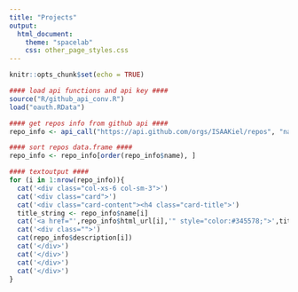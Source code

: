 ```yaml
---
title: "Projects"
output:
  html_document:
    theme: "spacelab"
    css: other_page_styles.css
---
```


```r
knitr::opts_chunk$set(echo = TRUE)
```

<div class="row">

```r
#### load api functions and api key ####
source("R/github_api_conv.R")
load("oauth.RData")

#### get repos info from github api ####
repo_info <- api_call("https://api.github.com/orgs/ISAAKiel/repos", "name", oauth)

#### sort repos data.frame ####
repo_info <- repo_info[order(repo_info$name), ]
```

```r
#### textoutput ####
for (i in 1:nrow(repo_info)){
  cat('<div class="col-xs-6 col-sm-3">')
  cat('<div class="card">')
  cat('<div class="card-content"><h4 class="card-title">')
  title_string <- repo_info$name[i]
  cat('<a href="',repo_info$html_url[i],'" style="color:#345578;">',title_string, "</a></h4><br/>")
  cat('<div class="">')
  cat(repo_info$description[i])
  cat('</div>')
  cat('</div>')
  cat('</div>')
  cat('</div>')
}
```

</div>

